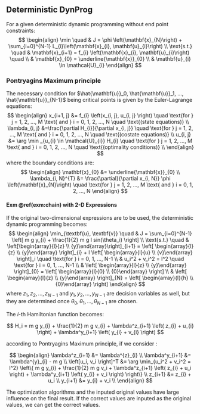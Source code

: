 
## Deterministic DynProg

For a given deterministic dynamic programming without end point constraints:
$$ \begin{align}
	\min \quad & J = \phi \left(\mathbf{x}_{N}\right) + \sum_{i=0}^{N-1} L_{i}\left(\mathbf{x}_{i}, \mathbf{u}_{i}\right) \\
	\text{s.t.} \quad & \mathbf{x}_{i+1} = f_{i} \left(\mathbf{x}_{i}, \mathbf{u}_{i}\right) \quad \\
	& \mathbf{x}_{0} = \underline{\mathbf{x}}_{0} \\
	& \mathbf{u}_{i} \in \mathcal{U}_{i}
\end{align} $$

### Pontryagins Maximum principle

The necessary condition for $\hat{\mathbf{u}}_0, \hat{\mathbf{u}}_1, ..., \hat{\mathbf{u}}_{N-1}$ being critical points is given by the Euler-Lagrange equations:
$$ \begin{align}
	x_{i+1, j} &= f_{i} \left(x_{i, j}, u_{i, j} \right) \quad \text{for } j = 1, 2, ..., M \text{ and  } i = 0, 1, 2, ..., N \quad \text{(state equations)} \\
	\lambda_{i, j} &=\frac{\partial H_{i}}{\partial x_{i, j}} \quad \text{for } j = 1, 2, ..., M \text{ and  } i = 0, 1, 2, ..., N \quad \text{(costate equations)} \\
	u_{i, j} &= \arg \min _{u_{i} \in \mathcal{U}_{i}} H_{i} \quad \text{for } j = 1, 2, ..., M \text{ and  } i = 0, 1, 2, ..., N \quad \text{(optimality conditions)} \\
\end{align} $$
where the boundary conditions are:
$$ \begin{align}
  \mathbf{x}_{0} &= \underline{\mathbf{x}}_{0} \\
	\lambda_{i, N}^{T} &= \frac{\partial}{\partial x_{i, N}} \phi \left(\mathbf{x}_{N}\right) \quad \text{for } j = 1, 2, ..., M \text{ and  } i = 0, 1, 2, ..., N
\end{align} $$

#### Exm \@ref(exm:chain) with 2-D Expressions {-}

If the original two-dimensional expressions are to be used, the deterministic dynamic programming becomes:
$$ \begin{align}
\min_{\textbf{u}, \textbf{v}} \quad & J = \sum_{i=0}^{N-1} \left[ m g y_{i} + \frac{1}{2} m g l sin(\theta_i) \right] \\
\text{s.t.} \quad & \left[\begin{array}{l}{z} \\ {y}\end{array}\right]_{i+1} = \left[ \begin{array}{l}{z} \\ {y}\end{array} \right]_{i} + l \left[ \begin{array}{l}{u} \\ {v}\end{array} \right]_i \quad \text{for } i = 0, 1, ..., N-1 \\
& u_i^2 + v_i^2 = l^2 \quad \text{for } i = 0, 1, ..., N-1 \\
& \left[ \begin{array}{l}{z} \\ {y}\end{array} \right]_{0} = \left[ \begin{array}{l}{0} \\ {0}\end{array} \right] \\
& \left[ \begin{array}{l}{z} \\ {y}\end{array} \right]_{N} = \left[ \begin{array}{l}{h} \\ {0}\end{array} \right]
\end{align} $$
where $z_1, z_2, ..., z_{N-1}$ and $y_1, y_2, ..., y_{N-1}$ are decision variables as well, but they are determined once $\theta_0, \theta_1, ..., \theta_{N-1}$ are chosen.

The $i$-th Hamiltonian function becomes:

$$
H_i = m g y_{i} + \frac{1}{2} m g v_{i} + \lambda^z_{i+1} \left( z_{i} + u_{i} \right) + \lambda^y_{i+1} \left( y_{i} + v_{i} \right)
$$

according to Pontryagins Maximum principle, if we consider :

$$
\begin{align}
	\lambda^z_{i+1} &= \lambda^{z}_{i} \\
	\lambda^y_{i+1} &= \lambda^{y}_{i} - m g \\
	\left[u_i, v_i \right]^T &= \arg \min_{u_i^2 + v_i^2 = l^2} \left\{ m g y_{i} + \frac{1}{2} m g v_i + \lambda^z_{i+1} \left( z_{i} + u_i \right) + \lambda^y_{i+1} \left( y_{i} + v_i \right) \right\} \\
	z_{i+1} &= z_{i} + u_i \\
	y_{i+1} &= y_{i} + v_i \\
\end{align}
$$

The optimization algorithms and the inputed original values have large influence on the final result. If the correct values are inputed as the original values, we can get the correct values.
